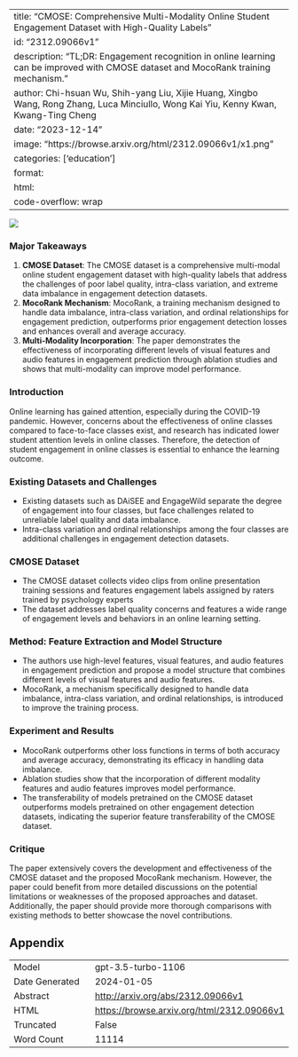 
---
title: "CMOSE: Comprehensive Multi-Modality Online Student Engagement Dataset with High-Quality Labels"
id: "2312.09066v1"
description: "TL;DR: Engagement recognition in online learning can be improved with CMOSE dataset and MocoRank training mechanism."
author: Chi-hsuan Wu, Shih-yang Liu, Xijie Huang, Xingbo Wang, Rong Zhang, Luca Minciullo, Wong Kai Yiu, Kenny Kwan, Kwang-Ting Cheng
date: "2023-12-14"
image: "https://browse.arxiv.org/html/2312.09066v1/x1.png"
categories: ['education']
format:
  html:
    code-overflow: wrap
---

![](https://browse.arxiv.org/html/2312.09066v1/x1.png)

### Major Takeaways
1. **CMOSE Dataset**: The CMOSE dataset is a comprehensive multi-modal online student engagement dataset with high-quality labels that address the challenges of poor label quality, intra-class variation, and extreme data imbalance in engagement detection datasets.
2. **MocoRank Mechanism**: MocoRank, a training mechanism designed to handle data imbalance, intra-class variation, and ordinal relationships for engagement prediction, outperforms prior engagement detection losses and enhances overall and average accuracy.
3. **Multi-Modality Incorporation**: The paper demonstrates the effectiveness of incorporating different levels of visual features and audio features in engagement prediction through ablation studies and shows that multi-modality can improve model performance.

### Introduction
Online learning has gained attention, especially during the COVID-19 pandemic. However, concerns about the effectiveness of online classes compared to face-to-face classes exist, and research has indicated lower student attention levels in online classes. Therefore, the detection of student engagement in online classes is essential to enhance the learning outcome.

### Existing Datasets and Challenges
- Existing datasets such as DAiSEE and EngageWild separate the degree of engagement into four classes, but face challenges related to unreliable label quality and data imbalance.
- Intra-class variation and ordinal relationships among the four classes are additional challenges in engagement detection datasets.

### CMOSE Dataset
- The CMOSE dataset collects video clips from online presentation training sessions and features engagement labels assigned by raters trained by psychology experts
- The dataset addresses label quality concerns and features a wide range of engagement levels and behaviors in an online learning setting.

### Method: Feature Extraction and Model Structure
- The authors use high-level features, visual features, and audio features in engagement prediction and propose a model structure that combines different levels of visual features and audio features.
- MocoRank, a mechanism specifically designed to handle data imbalance, intra-class variation, and ordinal relationships, is introduced to improve the training process.

### Experiment and Results
- MocoRank outperforms other loss functions in terms of both accuracy and average accuracy, demonstrating its efficacy in handling data imbalance.
- Ablation studies show that the incorporation of different modality features and audio features improves model performance.
- The transferability of models pretrained on the CMOSE dataset outperforms models pretrained on other engagement detection datasets, indicating the superior feature transferability of the CMOSE dataset.

### Critique
The paper extensively covers the development and effectiveness of the CMOSE dataset and the proposed MocoRank mechanism. However, the paper could benefit from more detailed discussions on the potential limitations or weaknesses of the proposed approaches and dataset. Additionally, the paper should provide more thorough comparisons with existing methods to better showcase the novel contributions.

## Appendix

|          |          |
|----------|----------|
| Model     | gpt-3.5-turbo-1106       |
| Date Generated     | 2024-01-05       |
| Abstract | [http://arxiv.org/abs/2312.09066v1](http://arxiv.org/abs/2312.09066v1)        |
| HTML     | [https://browse.arxiv.org/html/2312.09066v1](https://browse.arxiv.org/html/2312.09066v1)       |
| Truncated       | False       |
| Word Count       | 11114       |
